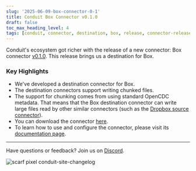 ```yaml
---
slug: '2025-06-09-box-connector-0-1'
title: Conduit Box Connector v0.1.0
draft: false
toc_max_heading_level: 4
tags: [conduit, connector, destination, box, release, connector-release]
---
```


Conduit's ecosystem got richer with the release of a new connector: Box
connector [v0.1.0](https://github.com/conduitio-labs/conduit-connector-box/releases/tag/v0.1.0). This release brings us a destination for Box.

<!--truncate-->

### Key Highlights

- We've developed a destination connector for Box.
- The destination connectors support writing chunked files. 
- The support for chunking comes from using standard OpenCDC metadata. That
  means that the Box destination connector can write large files read by other
  similar connectors (such as the [Dropbox source connector](/docs/using/connectors/list/dropbox)).
- You can download the
  connector [here](https://github.com/conduitio-labs/conduit-connector-box/releases/tag/v0.1.1).
- To learn how to use and configure the connector, please visit
  its [documentation page](/docs/using/connectors/list/box).

---

Have questions or feedback? Join us on [Discord](https://discord.meroxa.com/).

![scarf pixel conduit-site-changelog](https://static.scarf.sh/a.png?x-pxid=b43cda70-9a98-4938-8857-471cc05e99c5)
